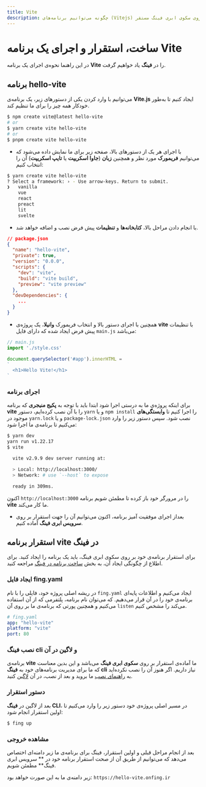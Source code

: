 ```yaml
---
title: Vite
description: چگونه می‌توانیم برنامه‌های (Vitejs) را بر روی سکوی ابری فینگ مستقر(deploy) کنیم؟
---
```



<Platform>
  <PlatformHead title="برنامه‌های Vite" src="https://fing.ir/images/platforms/vite.svg" />
</Platform>

# ساخت، استقرار و اجرای یک برنامه Vite

در این راهنما نحوه‌ی اجرای یک برنامه **Vite** را در **فینگ** یاد خواهیم گرفت.

## برنامه hello-vite

می‌توانیم با وارد کردن یکی از دستورهای زیر، یک برنامه‌ی **Vite.js** ایجاد کنیم تا به‌طور خودکار همه چیز را برای ما تنظیم کند.

```bash
$ npm create vite@latest hello-vite
# or
$ yarn create vite hello-vite
# or
$ pnpm create vite hello-vite
```
- با اجرای هر یک از دستورهای بالا، صفحه زیر برای ما نمایش داده می‌شود که می‌توانیم **فریمورک**  مورد نظر و همچنین **زبان** (**جاوا اسکریپت** یا **تایپ اسکریپت**) آن را انتخاب کنیم:

```bash
$ yarn create vite hello-vite
? Select a framework: › - Use arrow-keys. Return to submit.
❯   vanilla
    vue
    react
    preact
    lit
    svelte
```

- با انجام دادن مراحل بالا، **کتابخانه‌ها** و **تنظیمات** پیش فرض نصب و اضافه خواهد شد.

```json
// package.json
{
  "name": "hello-vite",
  "private": true,
  "version": "0.0.0",
  "scripts": {
    "dev": "vite",
    "build": "vite build",
    "preview": "vite preview"
  },
  "devDependencies": {
    ...
  }
}
```

- همچنین با اجرای دستور بالا و انتخاب فریمورک **وانیلا**، یک پروژه‌ی **vite** با تنظیمات پیش فرض ایجاد شده که دارای فایل `main.js` می‌باشد:

```javascript
// main.js
import './style.css'

document.querySelector('#app').innerHTML = 
`
  <h1>Hello Vite!</h1>
`
```

### اجرای برنامه

برای اینکه پروژه‌ی ما به درستی اجرا شود ابتدا باید با توجه به **پکیج منیجری** که برنامه **vite** را با آن نصب کرده‌ایم، دستور `yarn` و یا `npm install` را اجرا کنیم تا **وابستگی‌های** موجود در `yarn.lock` و یا `package-lock.json` نصب شود. سپس دستور زیر را وارد می‌کنیم تا برنامه‌ی ما اجرا شود:

```bash
$ yarn dev
yarn run v1.22.17
$ vite

  vite v2.9.9 dev server running at:

  > Local: http://localhost:3000/
  > Network: # use `--host` to expose

  ready in 309ms.
```

اکنون `http://localhost:3000` را در مرورگر خود باز کرده تا مطمئن شویم برنامه **vite** ما کار می‌کند.

- بعداز اجرای موفقیت آمیز برنامه، اکنون می‌توانیم آن را جهت استقرار بر روی **سرویس ابری فینگ** آماده کنیم.

## استقرار برنامه vite در فینگ

برای استقرار برنامه‌ی خود بر روی سکوی ابری فینگ، باید یک برنامه را ایجاد کنید. برای اطلاع از چگونگی ایجاد آن، به بخش [ساخت برنامه در فینگ](/quickstart/create-app) مراجعه کنید.

### ایجاد فایل fing.yaml

در ریشه اصلی پروژه خود، فایلی را با نام `fing.yaml` ایجاد می‌کنیم و اطلاعات پایه‌ای برنامه‌ی خود را در آن قرار می‌دهیم. که می‌توان نام برنامه، پلتفرمی که از آن استفاده می‌کنیم و همچنین پورتی که برنامه‌ی ما بر روی آن `listen` می‌کند را مشخص کنیم.

```yaml
# fing.yaml
app: "hello-vite"
platform: "vite"
port: 80
```

### نصب فینگ cli و لاگین در آن

برنامه‌ی **vite** ما آماده‌ی استقرار بر روی **سکوی ابری فینگ** می‌باشد و این بدین معناست که ما برای مدیریت برنامه‌های خود به **فینگ cli** نیاز داریم. اگر هنوز آن را نصب نکرده‌اید به [راهنمای نصب](/quickstart/installation) ما بروید و بعد از نصب، در آن [لاگین](/quickstart/login) کنید.

### دستور استقرار

بعد از لاگین در **فینگ CLI**، در مسیر اصلی پروژه‌ی خود دستور زیر را وارد می‌کنیم تا اولین استقرار انجام شود:

```bash
$ fing up
```

### مشاهده خروجی

بعد از انجام مراحل قبلی و اولین استقرار، فینگ برای برنامه‌ی ما زیر دامنه‌ای اختصاص می‌دهد که می‌توانیم از طریق آن از صحت استقرار برنامه خود در ** سرویس ابری فینگ** مطمئن شویم.

زیر دامنه‌ی ما به این صورت خواهد بود: `https://hello-vite.onfing.ir`
